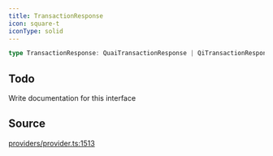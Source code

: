 ```yaml
---
title: TransactionResponse
icon: square-t
iconType: solid
---
```


```ts
type TransactionResponse: QuaiTransactionResponse | QiTransactionResponse;
```

## Todo

Write documentation for this interface

## Source

[providers/provider.ts:1513](https://github.com/dominant-strategies/quais-6.js/blob/e281b3ca939b91260332b67ef4ba6e8b0a3d4134/src/providers/provider.ts#L1513)
